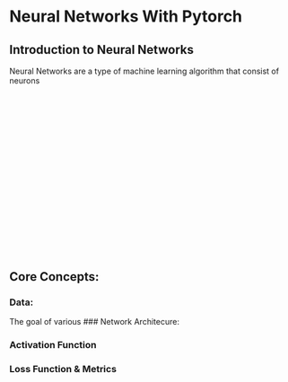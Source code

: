 # Neural Networks With Pytorch


## Introduction to Neural Networks

Neural Networks are a type of machine learning algorithm that consist of neurons
```{=html}
<svg xmlns="http://www.w3.org/2000/svg" style="cursor: move;" width="2048" height="1161"><g transform="translate(25.754707058175086,-26.98576202584661) scale(1.0102763637641576)"><path class="link" style="stroke-width: 0.53px; stroke-opacity: 0.87; stroke: rgb(80, 80, 80); fill: none; opacity: 1;" marker-end="url(#arrow)" d="M810.6666666666666,270.5, 990.6666666666666,350.5"></path><path class="link" style="stroke-width: 0.53px; stroke-opacity: 0.87; stroke: rgb(80, 80, 80); fill: none; opacity: 1;" marker-end="url(#arrow)" d="M810.6666666666666,270.5, 990.6666666666666,390.5"></path><path class="link" style="stroke-width: 0.53px; stroke-opacity: 0.87; stroke: rgb(80, 80, 80); fill: none; opacity: 1;" marker-end="url(#arrow)" d="M810.6666666666666,270.5, 990.6666666666666,430.5"></path><path class="link" style="stroke-width: 0.53px; stroke-opacity: 0.87; stroke: rgb(80, 80, 80); fill: none; opacity: 1;" marker-end="url(#arrow)" d="M810.6666666666666,270.5, 990.6666666666666,470.5"></path><path class="link" style="stroke-width: 0.53px; stroke-opacity: 0.87; stroke: rgb(80, 80, 80); fill: none; opacity: 1;" marker-end="url(#arrow)" d="M810.6666666666666,270.5, 990.6666666666666,510.5"></path><path class="link" style="stroke-width: 0.53px; stroke-opacity: 0.87; stroke: rgb(80, 80, 80); fill: none; opacity: 1;" marker-end="url(#arrow)" d="M810.6666666666666,270.5, 990.6666666666666,550.5"></path><path class="link" style="stroke-width: 0.53px; stroke-opacity: 0.87; stroke: rgb(80, 80, 80); fill: none; opacity: 1;" marker-end="url(#arrow)" d="M810.6666666666666,270.5, 990.6666666666666,590.5"></path><path class="link" style="stroke-width: 0.53px; stroke-opacity: 0.87; stroke: rgb(80, 80, 80); fill: none; opacity: 1;" marker-end="url(#arrow)" d="M810.6666666666666,270.5, 990.6666666666666,630.5"></path><path class="link" style="stroke-width: 0.53px; stroke-opacity: 0.87; stroke: rgb(80, 80, 80); fill: none; opacity: 1;" marker-end="url(#arrow)" d="M810.6666666666666,270.5, 990.6666666666666,670.5"></path><path class="link" style="stroke-width: 0.53px; stroke-opacity: 0.87; stroke: rgb(80, 80, 80); fill: none; opacity: 1;" marker-end="url(#arrow)" d="M810.6666666666666,270.5, 990.6666666666666,710.5"></path><path class="link" style="stroke-width: 0.53px; stroke-opacity: 0.87; stroke: rgb(80, 80, 80); fill: none; opacity: 1;" marker-end="url(#arrow)" d="M810.6666666666666,270.5, 990.6666666666666,750.5"></path><path class="link" style="stroke-width: 0.53px; stroke-opacity: 0.87; stroke: rgb(80, 80, 80); fill: none; opacity: 1;" marker-end="url(#arrow)" d="M810.6666666666666,270.5, 990.6666666666666,790.5"></path><path class="link" style="stroke-width: 0.53px; stroke-opacity: 0.87; stroke: rgb(80, 80, 80); fill: none; opacity: 1;" marker-end="url(#arrow)" d="M810.6666666666666,310.5, 990.6666666666666,350.5"></path><path class="link" style="stroke-width: 0.53px; stroke-opacity: 0.87; stroke: rgb(80, 80, 80); fill: none; opacity: 1;" marker-end="url(#arrow)" d="M810.6666666666666,310.5, 990.6666666666666,390.5"></path><path class="link" style="stroke-width: 0.53px; stroke-opacity: 0.87; stroke: rgb(80, 80, 80); fill: none; opacity: 1;" marker-end="url(#arrow)" d="M810.6666666666666,310.5, 990.6666666666666,430.5"></path><path class="link" style="stroke-width: 0.53px; stroke-opacity: 0.87; stroke: rgb(80, 80, 80); fill: none; opacity: 1;" marker-end="url(#arrow)" d="M810.6666666666666,310.5, 990.6666666666666,470.5"></path><path class="link" style="stroke-width: 0.53px; stroke-opacity: 0.87; stroke: rgb(80, 80, 80); fill: none; opacity: 1;" marker-end="url(#arrow)" d="M810.6666666666666,310.5, 990.6666666666666,510.5"></path><path class="link" style="stroke-width: 0.53px; stroke-opacity: 0.87; stroke: rgb(80, 80, 80); fill: none; opacity: 1;" marker-end="url(#arrow)" d="M810.6666666666666,310.5, 990.6666666666666,550.5"></path><path class="link" style="stroke-width: 0.53px; stroke-opacity: 0.87; stroke: rgb(80, 80, 80); fill: none; opacity: 1;" marker-end="url(#arrow)" d="M810.6666666666666,310.5, 990.6666666666666,590.5"></path><path class="link" style="stroke-width: 0.53px; stroke-opacity: 0.87; stroke: rgb(80, 80, 80); fill: none; opacity: 1;" marker-end="url(#arrow)" d="M810.6666666666666,310.5, 990.6666666666666,630.5"></path><path class="link" style="stroke-width: 0.53px; stroke-opacity: 0.87; stroke: rgb(80, 80, 80); fill: none; opacity: 1;" marker-end="url(#arrow)" d="M810.6666666666666,310.5, 990.6666666666666,670.5"></path><path class="link" style="stroke-width: 0.53px; stroke-opacity: 0.87; stroke: rgb(80, 80, 80); fill: none; opacity: 1;" marker-end="url(#arrow)" d="M810.6666666666666,310.5, 990.6666666666666,710.5"></path><path class="link" style="stroke-width: 0.53px; stroke-opacity: 0.87; stroke: rgb(80, 80, 80); fill: none; opacity: 1;" marker-end="url(#arrow)" d="M810.6666666666666,310.5, 990.6666666666666,750.5"></path><path class="link" style="stroke-width: 0.53px; stroke-opacity: 0.87; stroke: rgb(80, 80, 80); fill: none; opacity: 1;" marker-end="url(#arrow)" d="M810.6666666666666,310.5, 990.6666666666666,790.5"></path><path class="link" style="stroke-width: 0.53px; stroke-opacity: 0.87; stroke: rgb(80, 80, 80); fill: none; opacity: 1;" marker-end="url(#arrow)" d="M810.6666666666666,350.5, 990.6666666666666,350.5"></path><path class="link" style="stroke-width: 0.53px; stroke-opacity: 0.87; stroke: rgb(80, 80, 80); fill: none; opacity: 1;" marker-end="url(#arrow)" d="M810.6666666666666,350.5, 990.6666666666666,390.5"></path><path class="link" style="stroke-width: 0.53px; stroke-opacity: 0.87; stroke: rgb(80, 80, 80); fill: none; opacity: 1;" marker-end="url(#arrow)" d="M810.6666666666666,350.5, 990.6666666666666,430.5"></path><path class="link" style="stroke-width: 0.53px; stroke-opacity: 0.87; stroke: rgb(80, 80, 80); fill: none; opacity: 1;" marker-end="url(#arrow)" d="M810.6666666666666,350.5, 990.6666666666666,470.5"></path><path class="link" style="stroke-width: 0.53px; stroke-opacity: 0.87; stroke: rgb(80, 80, 80); fill: none; opacity: 1;" marker-end="url(#arrow)" d="M810.6666666666666,350.5, 990.6666666666666,510.5"></path><path class="link" style="stroke-width: 0.53px; stroke-opacity: 0.87; stroke: rgb(80, 80, 80); fill: none; opacity: 1;" marker-end="url(#arrow)" d="M810.6666666666666,350.5, 990.6666666666666,550.5"></path><path class="link" style="stroke-width: 0.53px; stroke-opacity: 0.87; stroke: rgb(80, 80, 80); fill: none; opacity: 1;" marker-end="url(#arrow)" d="M810.6666666666666,350.5, 990.6666666666666,590.5"></path><path class="link" style="stroke-width: 0.53px; stroke-opacity: 0.87; stroke: rgb(80, 80, 80); fill: none; opacity: 1;" marker-end="url(#arrow)" d="M810.6666666666666,350.5, 990.6666666666666,630.5"></path><path class="link" style="stroke-width: 0.53px; stroke-opacity: 0.87; stroke: rgb(80, 80, 80); fill: none; opacity: 1;" marker-end="url(#arrow)" d="M810.6666666666666,350.5, 990.6666666666666,670.5"></path><path class="link" style="stroke-width: 0.53px; stroke-opacity: 0.87; stroke: rgb(80, 80, 80); fill: none; opacity: 1;" marker-end="url(#arrow)" d="M810.6666666666666,350.5, 990.6666666666666,710.5"></path><path class="link" style="stroke-width: 0.53px; stroke-opacity: 0.87; stroke: rgb(80, 80, 80); fill: none; opacity: 1;" marker-end="url(#arrow)" d="M810.6666666666666,350.5, 990.6666666666666,750.5"></path><path class="link" style="stroke-width: 0.53px; stroke-opacity: 0.87; stroke: rgb(80, 80, 80); fill: none; opacity: 1;" marker-end="url(#arrow)" d="M810.6666666666666,350.5, 990.6666666666666,790.5"></path><path class="link" style="stroke-width: 0.53px; stroke-opacity: 0.87; stroke: rgb(80, 80, 80); fill: none; opacity: 1;" marker-end="url(#arrow)" d="M810.6666666666666,390.5, 990.6666666666666,350.5"></path><path class="link" style="stroke-width: 0.53px; stroke-opacity: 0.87; stroke: rgb(80, 80, 80); fill: none; opacity: 1;" marker-end="url(#arrow)" d="M810.6666666666666,390.5, 990.6666666666666,390.5"></path><path class="link" style="stroke-width: 0.53px; stroke-opacity: 0.87; stroke: rgb(80, 80, 80); fill: none; opacity: 1;" marker-end="url(#arrow)" d="M810.6666666666666,390.5, 990.6666666666666,430.5"></path><path class="link" style="stroke-width: 0.53px; stroke-opacity: 0.87; stroke: rgb(80, 80, 80); fill: none; opacity: 1;" marker-end="url(#arrow)" d="M810.6666666666666,390.5, 990.6666666666666,470.5"></path><path class="link" style="stroke-width: 0.53px; stroke-opacity: 0.87; stroke: rgb(80, 80, 80); fill: none; opacity: 1;" marker-end="url(#arrow)" d="M810.6666666666666,390.5, 990.6666666666666,510.5"></path><path class="link" style="stroke-width: 0.53px; stroke-opacity: 0.87; stroke: rgb(80, 80, 80); fill: none; opacity: 1;" marker-end="url(#arrow)" d="M810.6666666666666,390.5, 990.6666666666666,550.5"></path><path class="link" style="stroke-width: 0.53px; stroke-opacity: 0.87; stroke: rgb(80, 80, 80); fill: none; opacity: 1;" marker-end="url(#arrow)" d="M810.6666666666666,390.5, 990.6666666666666,590.5"></path><path class="link" style="stroke-width: 0.53px; stroke-opacity: 0.87; stroke: rgb(80, 80, 80); fill: none; opacity: 1;" marker-end="url(#arrow)" d="M810.6666666666666,390.5, 990.6666666666666,630.5"></path><path class="link" style="stroke-width: 0.53px; stroke-opacity: 0.87; stroke: rgb(80, 80, 80); fill: none; opacity: 1;" marker-end="url(#arrow)" d="M810.6666666666666,390.5, 990.6666666666666,670.5"></path><path class="link" style="stroke-width: 0.53px; stroke-opacity: 0.87; stroke: rgb(80, 80, 80); fill: none; opacity: 1;" marker-end="url(#arrow)" d="M810.6666666666666,390.5, 990.6666666666666,710.5"></path><path class="link" style="stroke-width: 0.53px; stroke-opacity: 0.87; stroke: rgb(80, 80, 80); fill: none; opacity: 1;" marker-end="url(#arrow)" d="M810.6666666666666,390.5, 990.6666666666666,750.5"></path><path class="link" style="stroke-width: 0.53px; stroke-opacity: 0.87; stroke: rgb(80, 80, 80); fill: none; opacity: 1;" marker-end="url(#arrow)" d="M810.6666666666666,390.5, 990.6666666666666,790.5"></path><path class="link" style="stroke-width: 0.53px; stroke-opacity: 0.87; stroke: rgb(80, 80, 80); fill: none; opacity: 1;" marker-end="url(#arrow)" d="M810.6666666666666,430.5, 990.6666666666666,350.5"></path><path class="link" style="stroke-width: 0.53px; stroke-opacity: 0.87; stroke: rgb(80, 80, 80); fill: none; opacity: 1;" marker-end="url(#arrow)" d="M810.6666666666666,430.5, 990.6666666666666,390.5"></path><path class="link" style="stroke-width: 0.53px; stroke-opacity: 0.87; stroke: rgb(80, 80, 80); fill: none; opacity: 1;" marker-end="url(#arrow)" d="M810.6666666666666,430.5, 990.6666666666666,430.5"></path><path class="link" style="stroke-width: 0.53px; stroke-opacity: 0.87; stroke: rgb(80, 80, 80); fill: none; opacity: 1;" marker-end="url(#arrow)" d="M810.6666666666666,430.5, 990.6666666666666,470.5"></path><path class="link" style="stroke-width: 0.53px; stroke-opacity: 0.87; stroke: rgb(80, 80, 80); fill: none; opacity: 1;" marker-end="url(#arrow)" d="M810.6666666666666,430.5, 990.6666666666666,510.5"></path><path class="link" style="stroke-width: 0.53px; stroke-opacity: 0.87; stroke: rgb(80, 80, 80); fill: none; opacity: 1;" marker-end="url(#arrow)" d="M810.6666666666666,430.5, 990.6666666666666,550.5"></path><path class="link" style="stroke-width: 0.53px; stroke-opacity: 0.87; stroke: rgb(80, 80, 80); fill: none; opacity: 1;" marker-end="url(#arrow)" d="M810.6666666666666,430.5, 990.6666666666666,590.5"></path><path class="link" style="stroke-width: 0.53px; stroke-opacity: 0.87; stroke: rgb(80, 80, 80); fill: none; opacity: 1;" marker-end="url(#arrow)" d="M810.6666666666666,430.5, 990.6666666666666,630.5"></path><path class="link" style="stroke-width: 0.53px; stroke-opacity: 0.87; stroke: rgb(80, 80, 80); fill: none; opacity: 1;" marker-end="url(#arrow)" d="M810.6666666666666,430.5, 990.6666666666666,670.5"></path><path class="link" style="stroke-width: 0.53px; stroke-opacity: 0.87; stroke: rgb(80, 80, 80); fill: none; opacity: 1;" marker-end="url(#arrow)" d="M810.6666666666666,430.5, 990.6666666666666,710.5"></path><path class="link" style="stroke-width: 0.53px; stroke-opacity: 0.87; stroke: rgb(80, 80, 80); fill: none; opacity: 1;" marker-end="url(#arrow)" d="M810.6666666666666,430.5, 990.6666666666666,750.5"></path><path class="link" style="stroke-width: 0.53px; stroke-opacity: 0.87; stroke: rgb(80, 80, 80); fill: none; opacity: 1;" marker-end="url(#arrow)" d="M810.6666666666666,430.5, 990.6666666666666,790.5"></path><path class="link" style="stroke-width: 0.53px; stroke-opacity: 0.87; stroke: rgb(80, 80, 80); fill: none; opacity: 1;" marker-end="url(#arrow)" d="M810.6666666666666,470.5, 990.6666666666666,350.5"></path><path class="link" style="stroke-width: 0.53px; stroke-opacity: 0.87; stroke: rgb(80, 80, 80); fill: none; opacity: 1;" marker-end="url(#arrow)" d="M810.6666666666666,470.5, 990.6666666666666,390.5"></path><path class="link" style="stroke-width: 0.53px; stroke-opacity: 0.87; stroke: rgb(80, 80, 80); fill: none; opacity: 1;" marker-end="url(#arrow)" d="M810.6666666666666,470.5, 990.6666666666666,430.5"></path><path class="link" style="stroke-width: 0.53px; stroke-opacity: 0.87; stroke: rgb(80, 80, 80); fill: none; opacity: 1;" marker-end="url(#arrow)" d="M810.6666666666666,470.5, 990.6666666666666,470.5"></path><path class="link" style="stroke-width: 0.53px; stroke-opacity: 0.87; stroke: rgb(80, 80, 80); fill: none; opacity: 1;" marker-end="url(#arrow)" d="M810.6666666666666,470.5, 990.6666666666666,510.5"></path><path class="link" style="stroke-width: 0.53px; stroke-opacity: 0.87; stroke: rgb(80, 80, 80); fill: none; opacity: 1;" marker-end="url(#arrow)" d="M810.6666666666666,470.5, 990.6666666666666,550.5"></path><path class="link" style="stroke-width: 0.53px; stroke-opacity: 0.87; stroke: rgb(80, 80, 80); fill: none; opacity: 1;" marker-end="url(#arrow)" d="M810.6666666666666,470.5, 990.6666666666666,590.5"></path><path class="link" style="stroke-width: 0.53px; stroke-opacity: 0.87; stroke: rgb(80, 80, 80); fill: none; opacity: 1;" marker-end="url(#arrow)" d="M810.6666666666666,470.5, 990.6666666666666,630.5"></path><path class="link" style="stroke-width: 0.53px; stroke-opacity: 0.87; stroke: rgb(80, 80, 80); fill: none; opacity: 1;" marker-end="url(#arrow)" d="M810.6666666666666,470.5, 990.6666666666666,670.5"></path><path class="link" style="stroke-width: 0.53px; stroke-opacity: 0.87; stroke: rgb(80, 80, 80); fill: none; opacity: 1;" marker-end="url(#arrow)" d="M810.6666666666666,470.5, 990.6666666666666,710.5"></path><path class="link" style="stroke-width: 0.53px; stroke-opacity: 0.87; stroke: rgb(80, 80, 80); fill: none; opacity: 1;" marker-end="url(#arrow)" d="M810.6666666666666,470.5, 990.6666666666666,750.5"></path><path class="link" style="stroke-width: 0.53px; stroke-opacity: 0.87; stroke: rgb(80, 80, 80); fill: none; opacity: 1;" marker-end="url(#arrow)" d="M810.6666666666666,470.5, 990.6666666666666,790.5"></path><path class="link" style="stroke-width: 0.53px; stroke-opacity: 0.87; stroke: rgb(80, 80, 80); fill: none; opacity: 1;" marker-end="url(#arrow)" d="M810.6666666666666,510.5, 990.6666666666666,350.5"></path><path class="link" style="stroke-width: 0.53px; stroke-opacity: 0.87; stroke: rgb(80, 80, 80); fill: none; opacity: 1;" marker-end="url(#arrow)" d="M810.6666666666666,510.5, 990.6666666666666,390.5"></path><path class="link" style="stroke-width: 0.53px; stroke-opacity: 0.87; stroke: rgb(80, 80, 80); fill: none; opacity: 1;" marker-end="url(#arrow)" d="M810.6666666666666,510.5, 990.6666666666666,430.5"></path><path class="link" style="stroke-width: 0.53px; stroke-opacity: 0.87; stroke: rgb(80, 80, 80); fill: none; opacity: 1;" marker-end="url(#arrow)" d="M810.6666666666666,510.5, 990.6666666666666,470.5"></path><path class="link" style="stroke-width: 0.53px; stroke-opacity: 0.87; stroke: rgb(80, 80, 80); fill: none; opacity: 1;" marker-end="url(#arrow)" d="M810.6666666666666,510.5, 990.6666666666666,510.5"></path><path class="link" style="stroke-width: 0.53px; stroke-opacity: 0.87; stroke: rgb(80, 80, 80); fill: none; opacity: 1;" marker-end="url(#arrow)" d="M810.6666666666666,510.5, 990.6666666666666,550.5"></path><path class="link" style="stroke-width: 0.53px; stroke-opacity: 0.87; stroke: rgb(80, 80, 80); fill: none; opacity: 1;" marker-end="url(#arrow)" d="M810.6666666666666,510.5, 990.6666666666666,590.5"></path><path class="link" style="stroke-width: 0.53px; stroke-opacity: 0.87; stroke: rgb(80, 80, 80); fill: none; opacity: 1;" marker-end="url(#arrow)" d="M810.6666666666666,510.5, 990.6666666666666,630.5"></path><path class="link" style="stroke-width: 0.53px; stroke-opacity: 0.87; stroke: rgb(80, 80, 80); fill: none; opacity: 1;" marker-end="url(#arrow)" d="M810.6666666666666,510.5, 990.6666666666666,670.5"></path><path class="link" style="stroke-width: 0.53px; stroke-opacity: 0.87; stroke: rgb(80, 80, 80); fill: none; opacity: 1;" marker-end="url(#arrow)" d="M810.6666666666666,510.5, 990.6666666666666,710.5"></path><path class="link" style="stroke-width: 0.53px; stroke-opacity: 0.87; stroke: rgb(80, 80, 80); fill: none; opacity: 1;" marker-end="url(#arrow)" d="M810.6666666666666,510.5, 990.6666666666666,750.5"></path><path class="link" style="stroke-width: 0.53px; stroke-opacity: 0.87; stroke: rgb(80, 80, 80); fill: none; opacity: 1;" marker-end="url(#arrow)" d="M810.6666666666666,510.5, 990.6666666666666,790.5"></path><path class="link" style="stroke-width: 0.53px; stroke-opacity: 0.87; stroke: rgb(80, 80, 80); fill: none; opacity: 1;" marker-end="url(#arrow)" d="M810.6666666666666,550.5, 990.6666666666666,350.5"></path><path class="link" style="stroke-width: 0.53px; stroke-opacity: 0.87; stroke: rgb(80, 80, 80); fill: none; opacity: 1;" marker-end="url(#arrow)" d="M810.6666666666666,550.5, 990.6666666666666,390.5"></path><path class="link" style="stroke-width: 0.53px; stroke-opacity: 0.87; stroke: rgb(80, 80, 80); fill: none; opacity: 1;" marker-end="url(#arrow)" d="M810.6666666666666,550.5, 990.6666666666666,430.5"></path><path class="link" style="stroke-width: 0.53px; stroke-opacity: 0.87; stroke: rgb(80, 80, 80); fill: none; opacity: 1;" marker-end="url(#arrow)" d="M810.6666666666666,550.5, 990.6666666666666,470.5"></path><path class="link" style="stroke-width: 0.53px; stroke-opacity: 0.87; stroke: rgb(80, 80, 80); fill: none; opacity: 1;" marker-end="url(#arrow)" d="M810.6666666666666,550.5, 990.6666666666666,510.5"></path><path class="link" style="stroke-width: 0.53px; stroke-opacity: 0.87; stroke: rgb(80, 80, 80); fill: none; opacity: 1;" marker-end="url(#arrow)" d="M810.6666666666666,550.5, 990.6666666666666,550.5"></path><path class="link" style="stroke-width: 0.53px; stroke-opacity: 0.87; stroke: rgb(80, 80, 80); fill: none; opacity: 1;" marker-end="url(#arrow)" d="M810.6666666666666,550.5, 990.6666666666666,590.5"></path><path class="link" style="stroke-width: 0.53px; stroke-opacity: 0.87; stroke: rgb(80, 80, 80); fill: none; opacity: 1;" marker-end="url(#arrow)" d="M810.6666666666666,550.5, 990.6666666666666,630.5"></path><path class="link" style="stroke-width: 0.53px; stroke-opacity: 0.87; stroke: rgb(80, 80, 80); fill: none; opacity: 1;" marker-end="url(#arrow)" d="M810.6666666666666,550.5, 990.6666666666666,670.5"></path><path class="link" style="stroke-width: 0.53px; stroke-opacity: 0.87; stroke: rgb(80, 80, 80); fill: none; opacity: 1;" marker-end="url(#arrow)" d="M810.6666666666666,550.5, 990.6666666666666,710.5"></path><path class="link" style="stroke-width: 0.53px; stroke-opacity: 0.87; stroke: rgb(80, 80, 80); fill: none; opacity: 1;" marker-end="url(#arrow)" d="M810.6666666666666,550.5, 990.6666666666666,750.5"></path><path class="link" style="stroke-width: 0.53px; stroke-opacity: 0.87; stroke: rgb(80, 80, 80); fill: none; opacity: 1;" marker-end="url(#arrow)" d="M810.6666666666666,550.5, 990.6666666666666,790.5"></path><path class="link" style="stroke-width: 0.53px; stroke-opacity: 0.87; stroke: rgb(80, 80, 80); fill: none; opacity: 1;" marker-end="url(#arrow)" d="M810.6666666666666,590.5, 990.6666666666666,350.5"></path><path class="link" style="stroke-width: 0.53px; stroke-opacity: 0.87; stroke: rgb(80, 80, 80); fill: none; opacity: 1;" marker-end="url(#arrow)" d="M810.6666666666666,590.5, 990.6666666666666,390.5"></path><path class="link" style="stroke-width: 0.53px; stroke-opacity: 0.87; stroke: rgb(80, 80, 80); fill: none; opacity: 1;" marker-end="url(#arrow)" d="M810.6666666666666,590.5, 990.6666666666666,430.5"></path><path class="link" style="stroke-width: 0.53px; stroke-opacity: 0.87; stroke: rgb(80, 80, 80); fill: none; opacity: 1;" marker-end="url(#arrow)" d="M810.6666666666666,590.5, 990.6666666666666,470.5"></path><path class="link" style="stroke-width: 0.53px; stroke-opacity: 0.87; stroke: rgb(80, 80, 80); fill: none; opacity: 1;" marker-end="url(#arrow)" d="M810.6666666666666,590.5, 990.6666666666666,510.5"></path><path class="link" style="stroke-width: 0.53px; stroke-opacity: 0.87; stroke: rgb(80, 80, 80); fill: none; opacity: 1;" marker-end="url(#arrow)" d="M810.6666666666666,590.5, 990.6666666666666,550.5"></path><path class="link" style="stroke-width: 0.53px; stroke-opacity: 0.87; stroke: rgb(80, 80, 80); fill: none; opacity: 1;" marker-end="url(#arrow)" d="M810.6666666666666,590.5, 990.6666666666666,590.5"></path><path class="link" style="stroke-width: 0.53px; stroke-opacity: 0.87; stroke: rgb(80, 80, 80); fill: none; opacity: 1;" marker-end="url(#arrow)" d="M810.6666666666666,590.5, 990.6666666666666,630.5"></path><path class="link" style="stroke-width: 0.53px; stroke-opacity: 0.87; stroke: rgb(80, 80, 80); fill: none; opacity: 1;" marker-end="url(#arrow)" d="M810.6666666666666,590.5, 990.6666666666666,670.5"></path><path class="link" style="stroke-width: 0.53px; stroke-opacity: 0.87; stroke: rgb(80, 80, 80); fill: none; opacity: 1;" marker-end="url(#arrow)" d="M810.6666666666666,590.5, 990.6666666666666,710.5"></path><path class="link" style="stroke-width: 0.53px; stroke-opacity: 0.87; stroke: rgb(80, 80, 80); fill: none; opacity: 1;" marker-end="url(#arrow)" d="M810.6666666666666,590.5, 990.6666666666666,750.5"></path><path class="link" style="stroke-width: 0.53px; stroke-opacity: 0.87; stroke: rgb(80, 80, 80); fill: none; opacity: 1;" marker-end="url(#arrow)" d="M810.6666666666666,590.5, 990.6666666666666,790.5"></path><path class="link" style="stroke-width: 0.53px; stroke-opacity: 0.87; stroke: rgb(80, 80, 80); fill: none; opacity: 1;" marker-end="url(#arrow)" d="M810.6666666666666,630.5, 990.6666666666666,350.5"></path><path class="link" style="stroke-width: 0.53px; stroke-opacity: 0.87; stroke: rgb(80, 80, 80); fill: none; opacity: 1;" marker-end="url(#arrow)" d="M810.6666666666666,630.5, 990.6666666666666,390.5"></path><path class="link" style="stroke-width: 0.53px; stroke-opacity: 0.87; stroke: rgb(80, 80, 80); fill: none; opacity: 1;" marker-end="url(#arrow)" d="M810.6666666666666,630.5, 990.6666666666666,430.5"></path><path class="link" style="stroke-width: 0.53px; stroke-opacity: 0.87; stroke: rgb(80, 80, 80); fill: none; opacity: 1;" marker-end="url(#arrow)" d="M810.6666666666666,630.5, 990.6666666666666,470.5"></path><path class="link" style="stroke-width: 0.53px; stroke-opacity: 0.87; stroke: rgb(80, 80, 80); fill: none; opacity: 1;" marker-end="url(#arrow)" d="M810.6666666666666,630.5, 990.6666666666666,510.5"></path><path class="link" style="stroke-width: 0.53px; stroke-opacity: 0.87; stroke: rgb(80, 80, 80); fill: none; opacity: 1;" marker-end="url(#arrow)" d="M810.6666666666666,630.5, 990.6666666666666,550.5"></path><path class="link" style="stroke-width: 0.53px; stroke-opacity: 0.87; stroke: rgb(80, 80, 80); fill: none; opacity: 1;" marker-end="url(#arrow)" d="M810.6666666666666,630.5, 990.6666666666666,590.5"></path><path class="link" style="stroke-width: 0.53px; stroke-opacity: 0.87; stroke: rgb(80, 80, 80); fill: none; opacity: 1;" marker-end="url(#arrow)" d="M810.6666666666666,630.5, 990.6666666666666,630.5"></path><path class="link" style="stroke-width: 0.53px; stroke-opacity: 0.87; stroke: rgb(80, 80, 80); fill: none; opacity: 1;" marker-end="url(#arrow)" d="M810.6666666666666,630.5, 990.6666666666666,670.5"></path><path class="link" style="stroke-width: 0.53px; stroke-opacity: 0.87; stroke: rgb(80, 80, 80); fill: none; opacity: 1;" marker-end="url(#arrow)" d="M810.6666666666666,630.5, 990.6666666666666,710.5"></path><path class="link" style="stroke-width: 0.53px; stroke-opacity: 0.87; stroke: rgb(80, 80, 80); fill: none; opacity: 1;" marker-end="url(#arrow)" d="M810.6666666666666,630.5, 990.6666666666666,750.5"></path><path class="link" style="stroke-width: 0.53px; stroke-opacity: 0.87; stroke: rgb(80, 80, 80); fill: none; opacity: 1;" marker-end="url(#arrow)" d="M810.6666666666666,630.5, 990.6666666666666,790.5"></path><path class="link" style="stroke-width: 0.53px; stroke-opacity: 0.87; stroke: rgb(80, 80, 80); fill: none; opacity: 1;" marker-end="url(#arrow)" d="M810.6666666666666,670.5, 990.6666666666666,350.5"></path><path class="link" style="stroke-width: 0.53px; stroke-opacity: 0.87; stroke: rgb(80, 80, 80); fill: none; opacity: 1;" marker-end="url(#arrow)" d="M810.6666666666666,670.5, 990.6666666666666,390.5"></path><path class="link" style="stroke-width: 0.53px; stroke-opacity: 0.87; stroke: rgb(80, 80, 80); fill: none; opacity: 1;" marker-end="url(#arrow)" d="M810.6666666666666,670.5, 990.6666666666666,430.5"></path><path class="link" style="stroke-width: 0.53px; stroke-opacity: 0.87; stroke: rgb(80, 80, 80); fill: none; opacity: 1;" marker-end="url(#arrow)" d="M810.6666666666666,670.5, 990.6666666666666,470.5"></path><path class="link" style="stroke-width: 0.53px; stroke-opacity: 0.87; stroke: rgb(80, 80, 80); fill: none; opacity: 1;" marker-end="url(#arrow)" d="M810.6666666666666,670.5, 990.6666666666666,510.5"></path><path class="link" style="stroke-width: 0.53px; stroke-opacity: 0.87; stroke: rgb(80, 80, 80); fill: none; opacity: 1;" marker-end="url(#arrow)" d="M810.6666666666666,670.5, 990.6666666666666,550.5"></path><path class="link" style="stroke-width: 0.53px; stroke-opacity: 0.87; stroke: rgb(80, 80, 80); fill: none; opacity: 1;" marker-end="url(#arrow)" d="M810.6666666666666,670.5, 990.6666666666666,590.5"></path><path class="link" style="stroke-width: 0.53px; stroke-opacity: 0.87; stroke: rgb(80, 80, 80); fill: none; opacity: 1;" marker-end="url(#arrow)" d="M810.6666666666666,670.5, 990.6666666666666,630.5"></path><path class="link" style="stroke-width: 0.53px; stroke-opacity: 0.87; stroke: rgb(80, 80, 80); fill: none; opacity: 1;" marker-end="url(#arrow)" d="M810.6666666666666,670.5, 990.6666666666666,670.5"></path><path class="link" style="stroke-width: 0.53px; stroke-opacity: 0.87; stroke: rgb(80, 80, 80); fill: none; opacity: 1;" marker-end="url(#arrow)" d="M810.6666666666666,670.5, 990.6666666666666,710.5"></path><path class="link" style="stroke-width: 0.53px; stroke-opacity: 0.87; stroke: rgb(80, 80, 80); fill: none; opacity: 1;" marker-end="url(#arrow)" d="M810.6666666666666,670.5, 990.6666666666666,750.5"></path><path class="link" style="stroke-width: 0.53px; stroke-opacity: 0.87; stroke: rgb(80, 80, 80); fill: none; opacity: 1;" marker-end="url(#arrow)" d="M810.6666666666666,670.5, 990.6666666666666,790.5"></path><path class="link" style="stroke-width: 0.53px; stroke-opacity: 0.87; stroke: rgb(80, 80, 80); fill: none; opacity: 1;" marker-end="url(#arrow)" d="M810.6666666666666,710.5, 990.6666666666666,350.5"></path><path class="link" style="stroke-width: 0.53px; stroke-opacity: 0.87; stroke: rgb(80, 80, 80); fill: none; opacity: 1;" marker-end="url(#arrow)" d="M810.6666666666666,710.5, 990.6666666666666,390.5"></path><path class="link" style="stroke-width: 0.53px; stroke-opacity: 0.87; stroke: rgb(80, 80, 80); fill: none; opacity: 1;" marker-end="url(#arrow)" d="M810.6666666666666,710.5, 990.6666666666666,430.5"></path><path class="link" style="stroke-width: 0.53px; stroke-opacity: 0.87; stroke: rgb(80, 80, 80); fill: none; opacity: 1;" marker-end="url(#arrow)" d="M810.6666666666666,710.5, 990.6666666666666,470.5"></path><path class="link" style="stroke-width: 0.53px; stroke-opacity: 0.87; stroke: rgb(80, 80, 80); fill: none; opacity: 1;" marker-end="url(#arrow)" d="M810.6666666666666,710.5, 990.6666666666666,510.5"></path><path class="link" style="stroke-width: 0.53px; stroke-opacity: 0.87; stroke: rgb(80, 80, 80); fill: none; opacity: 1;" marker-end="url(#arrow)" d="M810.6666666666666,710.5, 990.6666666666666,550.5"></path><path class="link" style="stroke-width: 0.53px; stroke-opacity: 0.87; stroke: rgb(80, 80, 80); fill: none; opacity: 1;" marker-end="url(#arrow)" d="M810.6666666666666,710.5, 990.6666666666666,590.5"></path><path class="link" style="stroke-width: 0.53px; stroke-opacity: 0.87; stroke: rgb(80, 80, 80); fill: none; opacity: 1;" marker-end="url(#arrow)" d="M810.6666666666666,710.5, 990.6666666666666,630.5"></path><path class="link" style="stroke-width: 0.53px; stroke-opacity: 0.87; stroke: rgb(80, 80, 80); fill: none; opacity: 1;" marker-end="url(#arrow)" d="M810.6666666666666,710.5, 990.6666666666666,670.5"></path><path class="link" style="stroke-width: 0.53px; stroke-opacity: 0.87; stroke: rgb(80, 80, 80); fill: none; opacity: 1;" marker-end="url(#arrow)" d="M810.6666666666666,710.5, 990.6666666666666,710.5"></path><path class="link" style="stroke-width: 0.53px; stroke-opacity: 0.87; stroke: rgb(80, 80, 80); fill: none; opacity: 1;" marker-end="url(#arrow)" d="M810.6666666666666,710.5, 990.6666666666666,750.5"></path><path class="link" style="stroke-width: 0.53px; stroke-opacity: 0.87; stroke: rgb(80, 80, 80); fill: none; opacity: 1;" marker-end="url(#arrow)" d="M810.6666666666666,710.5, 990.6666666666666,790.5"></path><path class="link" style="stroke-width: 0.53px; stroke-opacity: 0.87; stroke: rgb(80, 80, 80); fill: none; opacity: 1;" marker-end="url(#arrow)" d="M810.6666666666666,750.5, 990.6666666666666,350.5"></path><path class="link" style="stroke-width: 0.53px; stroke-opacity: 0.87; stroke: rgb(80, 80, 80); fill: none; opacity: 1;" marker-end="url(#arrow)" d="M810.6666666666666,750.5, 990.6666666666666,390.5"></path><path class="link" style="stroke-width: 0.53px; stroke-opacity: 0.87; stroke: rgb(80, 80, 80); fill: none; opacity: 1;" marker-end="url(#arrow)" d="M810.6666666666666,750.5, 990.6666666666666,430.5"></path><path class="link" style="stroke-width: 0.53px; stroke-opacity: 0.87; stroke: rgb(80, 80, 80); fill: none; opacity: 1;" marker-end="url(#arrow)" d="M810.6666666666666,750.5, 990.6666666666666,470.5"></path><path class="link" style="stroke-width: 0.53px; stroke-opacity: 0.87; stroke: rgb(80, 80, 80); fill: none; opacity: 1;" marker-end="url(#arrow)" d="M810.6666666666666,750.5, 990.6666666666666,510.5"></path><path class="link" style="stroke-width: 0.53px; stroke-opacity: 0.87; stroke: rgb(80, 80, 80); fill: none; opacity: 1;" marker-end="url(#arrow)" d="M810.6666666666666,750.5, 990.6666666666666,550.5"></path><path class="link" style="stroke-width: 0.53px; stroke-opacity: 0.87; stroke: rgb(80, 80, 80); fill: none; opacity: 1;" marker-end="url(#arrow)" d="M810.6666666666666,750.5, 990.6666666666666,590.5"></path><path class="link" style="stroke-width: 0.53px; stroke-opacity: 0.87; stroke: rgb(80, 80, 80); fill: none; opacity: 1;" marker-end="url(#arrow)" d="M810.6666666666666,750.5, 990.6666666666666,630.5"></path><path class="link" style="stroke-width: 0.53px; stroke-opacity: 0.87; stroke: rgb(80, 80, 80); fill: none; opacity: 1;" marker-end="url(#arrow)" d="M810.6666666666666,750.5, 990.6666666666666,670.5"></path><path class="link" style="stroke-width: 0.53px; stroke-opacity: 0.87; stroke: rgb(80, 80, 80); fill: none; opacity: 1;" marker-end="url(#arrow)" d="M810.6666666666666,750.5, 990.6666666666666,710.5"></path><path class="link" style="stroke-width: 0.53px; stroke-opacity: 0.87; stroke: rgb(80, 80, 80); fill: none; opacity: 1;" marker-end="url(#arrow)" d="M810.6666666666666,750.5, 990.6666666666666,750.5"></path><path class="link" style="stroke-width: 0.53px; stroke-opacity: 0.87; stroke: rgb(80, 80, 80); fill: none; opacity: 1;" marker-end="url(#arrow)" d="M810.6666666666666,750.5, 990.6666666666666,790.5"></path><path class="link" style="stroke-width: 0.53px; stroke-opacity: 0.87; stroke: rgb(80, 80, 80); fill: none; opacity: 1;" marker-end="url(#arrow)" d="M810.6666666666666,790.5, 990.6666666666666,350.5"></path><path class="link" style="stroke-width: 0.53px; stroke-opacity: 0.87; stroke: rgb(80, 80, 80); fill: none; opacity: 1;" marker-end="url(#arrow)" d="M810.6666666666666,790.5, 990.6666666666666,390.5"></path><path class="link" style="stroke-width: 0.53px; stroke-opacity: 0.87; stroke: rgb(80, 80, 80); fill: none; opacity: 1;" marker-end="url(#arrow)" d="M810.6666666666666,790.5, 990.6666666666666,430.5"></path><path class="link" style="stroke-width: 0.53px; stroke-opacity: 0.87; stroke: rgb(80, 80, 80); fill: none; opacity: 1;" marker-end="url(#arrow)" d="M810.6666666666666,790.5, 990.6666666666666,470.5"></path><path class="link" style="stroke-width: 0.53px; stroke-opacity: 0.87; stroke: rgb(80, 80, 80); fill: none; opacity: 1;" marker-end="url(#arrow)" d="M810.6666666666666,790.5, 990.6666666666666,510.5"></path><path class="link" style="stroke-width: 0.53px; stroke-opacity: 0.87; stroke: rgb(80, 80, 80); fill: none; opacity: 1;" marker-end="url(#arrow)" d="M810.6666666666666,790.5, 990.6666666666666,550.5"></path><path class="link" style="stroke-width: 0.53px; stroke-opacity: 0.87; stroke: rgb(80, 80, 80); fill: none; opacity: 1;" marker-end="url(#arrow)" d="M810.6666666666666,790.5, 990.6666666666666,590.5"></path><path class="link" style="stroke-width: 0.53px; stroke-opacity: 0.87; stroke: rgb(80, 80, 80); fill: none; opacity: 1;" marker-end="url(#arrow)" d="M810.6666666666666,790.5, 990.6666666666666,630.5"></path><path class="link" style="stroke-width: 0.53px; stroke-opacity: 0.87; stroke: rgb(80, 80, 80); fill: none; opacity: 1;" marker-end="url(#arrow)" d="M810.6666666666666,790.5, 990.6666666666666,670.5"></path><path class="link" style="stroke-width: 0.53px; stroke-opacity: 0.87; stroke: rgb(80, 80, 80); fill: none; opacity: 1;" marker-end="url(#arrow)" d="M810.6666666666666,790.5, 990.6666666666666,710.5"></path><path class="link" style="stroke-width: 0.53px; stroke-opacity: 0.87; stroke: rgb(80, 80, 80); fill: none; opacity: 1;" marker-end="url(#arrow)" d="M810.6666666666666,790.5, 990.6666666666666,750.5"></path><path class="link" style="stroke-width: 0.53px; stroke-opacity: 0.87; stroke: rgb(80, 80, 80); fill: none; opacity: 1;" marker-end="url(#arrow)" d="M810.6666666666666,790.5, 990.6666666666666,790.5"></path><path class="link" style="stroke-width: 0.53px; stroke-opacity: 0.87; stroke: rgb(80, 80, 80); fill: none; opacity: 1;" marker-end="url(#arrow)" d="M810.6666666666666,830.5, 990.6666666666666,350.5"></path><path class="link" style="stroke-width: 0.53px; stroke-opacity: 0.87; stroke: rgb(80, 80, 80); fill: none; opacity: 1;" marker-end="url(#arrow)" d="M810.6666666666666,830.5, 990.6666666666666,390.5"></path><path class="link" style="stroke-width: 0.53px; stroke-opacity: 0.87; stroke: rgb(80, 80, 80); fill: none; opacity: 1;" marker-end="url(#arrow)" d="M810.6666666666666,830.5, 990.6666666666666,430.5"></path><path class="link" style="stroke-width: 0.53px; stroke-opacity: 0.87; stroke: rgb(80, 80, 80); fill: none; opacity: 1;" marker-end="url(#arrow)" d="M810.6666666666666,830.5, 990.6666666666666,470.5"></path><path class="link" style="stroke-width: 0.53px; stroke-opacity: 0.87; stroke: rgb(80, 80, 80); fill: none; opacity: 1;" marker-end="url(#arrow)" d="M810.6666666666666,830.5, 990.6666666666666,510.5"></path><path class="link" style="stroke-width: 0.53px; stroke-opacity: 0.87; stroke: rgb(80, 80, 80); fill: none; opacity: 1;" marker-end="url(#arrow)" d="M810.6666666666666,830.5, 990.6666666666666,550.5"></path><path class="link" style="stroke-width: 0.53px; stroke-opacity: 0.87; stroke: rgb(80, 80, 80); fill: none; opacity: 1;" marker-end="url(#arrow)" d="M810.6666666666666,830.5, 990.6666666666666,590.5"></path><path class="link" style="stroke-width: 0.53px; stroke-opacity: 0.87; stroke: rgb(80, 80, 80); fill: none; opacity: 1;" marker-end="url(#arrow)" d="M810.6666666666666,830.5, 990.6666666666666,630.5"></path><path class="link" style="stroke-width: 0.53px; stroke-opacity: 0.87; stroke: rgb(80, 80, 80); fill: none; opacity: 1;" marker-end="url(#arrow)" d="M810.6666666666666,830.5, 990.6666666666666,670.5"></path><path class="link" style="stroke-width: 0.53px; stroke-opacity: 0.87; stroke: rgb(80, 80, 80); fill: none; opacity: 1;" marker-end="url(#arrow)" d="M810.6666666666666,830.5, 990.6666666666666,710.5"></path><path class="link" style="stroke-width: 0.53px; stroke-opacity: 0.87; stroke: rgb(80, 80, 80); fill: none; opacity: 1;" marker-end="url(#arrow)" d="M810.6666666666666,830.5, 990.6666666666666,750.5"></path><path class="link" style="stroke-width: 0.53px; stroke-opacity: 0.87; stroke: rgb(80, 80, 80); fill: none; opacity: 1;" marker-end="url(#arrow)" d="M810.6666666666666,830.5, 990.6666666666666,790.5"></path><path class="link" style="stroke-width: 0.53px; stroke-opacity: 0.87; stroke: rgb(80, 80, 80); fill: none; opacity: 1;" marker-end="url(#arrow)" d="M810.6666666666666,870.5, 990.6666666666666,350.5"></path><path class="link" style="stroke-width: 0.53px; stroke-opacity: 0.87; stroke: rgb(80, 80, 80); fill: none; opacity: 1;" marker-end="url(#arrow)" d="M810.6666666666666,870.5, 990.6666666666666,390.5"></path><path class="link" style="stroke-width: 0.53px; stroke-opacity: 0.87; stroke: rgb(80, 80, 80); fill: none; opacity: 1;" marker-end="url(#arrow)" d="M810.6666666666666,870.5, 990.6666666666666,430.5"></path><path class="link" style="stroke-width: 0.53px; stroke-opacity: 0.87; stroke: rgb(80, 80, 80); fill: none; opacity: 1;" marker-end="url(#arrow)" d="M810.6666666666666,870.5, 990.6666666666666,470.5"></path><path class="link" style="stroke-width: 0.53px; stroke-opacity: 0.87; stroke: rgb(80, 80, 80); fill: none; opacity: 1;" marker-end="url(#arrow)" d="M810.6666666666666,870.5, 990.6666666666666,510.5"></path><path class="link" style="stroke-width: 0.53px; stroke-opacity: 0.87; stroke: rgb(80, 80, 80); fill: none; opacity: 1;" marker-end="url(#arrow)" d="M810.6666666666666,870.5, 990.6666666666666,550.5"></path><path class="link" style="stroke-width: 0.53px; stroke-opacity: 0.87; stroke: rgb(80, 80, 80); fill: none; opacity: 1;" marker-end="url(#arrow)" d="M810.6666666666666,870.5, 990.6666666666666,590.5"></path><path class="link" style="stroke-width: 0.53px; stroke-opacity: 0.87; stroke: rgb(80, 80, 80); fill: none; opacity: 1;" marker-end="url(#arrow)" d="M810.6666666666666,870.5, 990.6666666666666,630.5"></path><path class="link" style="stroke-width: 0.53px; stroke-opacity: 0.87; stroke: rgb(80, 80, 80); fill: none; opacity: 1;" marker-end="url(#arrow)" d="M810.6666666666666,870.5, 990.6666666666666,670.5"></path><path class="link" style="stroke-width: 0.53px; stroke-opacity: 0.87; stroke: rgb(80, 80, 80); fill: none; opacity: 1;" marker-end="url(#arrow)" d="M810.6666666666666,870.5, 990.6666666666666,710.5"></path><path class="link" style="stroke-width: 0.53px; stroke-opacity: 0.87; stroke: rgb(80, 80, 80); fill: none; opacity: 1;" marker-end="url(#arrow)" d="M810.6666666666666,870.5, 990.6666666666666,750.5"></path><path class="link" style="stroke-width: 0.53px; stroke-opacity: 0.87; stroke: rgb(80, 80, 80); fill: none; opacity: 1;" marker-end="url(#arrow)" d="M810.6666666666666,870.5, 990.6666666666666,790.5"></path><path class="link" style="stroke-width: 0.53px; stroke-opacity: 0.87; stroke: rgb(80, 80, 80); fill: none; opacity: 1;" marker-end="url(#arrow)" d="M990.6666666666666,350.5, 1170.6666666666667,390.5"></path><path class="link" style="stroke-width: 0.53px; stroke-opacity: 0.87; stroke: rgb(80, 80, 80); fill: none; opacity: 1;" marker-end="url(#arrow)" d="M990.6666666666666,350.5, 1170.6666666666667,430.5"></path><path class="link" style="stroke-width: 0.53px; stroke-opacity: 0.87; stroke: rgb(80, 80, 80); fill: none; opacity: 1;" marker-end="url(#arrow)" d="M990.6666666666666,350.5, 1170.6666666666667,470.5"></path><path class="link" style="stroke-width: 0.53px; stroke-opacity: 0.87; stroke: rgb(80, 80, 80); fill: none; opacity: 1;" marker-end="url(#arrow)" d="M990.6666666666666,350.5, 1170.6666666666667,510.5"></path><path class="link" style="stroke-width: 0.53px; stroke-opacity: 0.87; stroke: rgb(80, 80, 80); fill: none; opacity: 1;" marker-end="url(#arrow)" d="M990.6666666666666,350.5, 1170.6666666666667,550.5"></path><path class="link" style="stroke-width: 0.53px; stroke-opacity: 0.87; stroke: rgb(80, 80, 80); fill: none; opacity: 1;" marker-end="url(#arrow)" d="M990.6666666666666,350.5, 1170.6666666666667,590.5"></path><path class="link" style="stroke-width: 0.53px; stroke-opacity: 0.87; stroke: rgb(80, 80, 80); fill: none; opacity: 1;" marker-end="url(#arrow)" d="M990.6666666666666,350.5, 1170.6666666666667,630.5"></path><path class="link" style="stroke-width: 0.53px; stroke-opacity: 0.87; stroke: rgb(80, 80, 80); fill: none; opacity: 1;" marker-end="url(#arrow)" d="M990.6666666666666,350.5, 1170.6666666666667,670.5"></path><path class="link" style="stroke-width: 0.53px; stroke-opacity: 0.87; stroke: rgb(80, 80, 80); fill: none; opacity: 1;" marker-end="url(#arrow)" d="M990.6666666666666,350.5, 1170.6666666666667,710.5"></path><path class="link" style="stroke-width: 0.53px; stroke-opacity: 0.87; stroke: rgb(80, 80, 80); fill: none; opacity: 1;" marker-end="url(#arrow)" d="M990.6666666666666,350.5, 1170.6666666666667,750.5"></path><path class="link" style="stroke-width: 0.53px; stroke-opacity: 0.87; stroke: rgb(80, 80, 80); fill: none; opacity: 1;" marker-end="url(#arrow)" d="M990.6666666666666,390.5, 1170.6666666666667,390.5"></path><path class="link" style="stroke-width: 0.53px; stroke-opacity: 0.87; stroke: rgb(80, 80, 80); fill: none; opacity: 1;" marker-end="url(#arrow)" d="M990.6666666666666,390.5, 1170.6666666666667,430.5"></path><path class="link" style="stroke-width: 0.53px; stroke-opacity: 0.87; stroke: rgb(80, 80, 80); fill: none; opacity: 1;" marker-end="url(#arrow)" d="M990.6666666666666,390.5, 1170.6666666666667,470.5"></path><path class="link" style="stroke-width: 0.53px; stroke-opacity: 0.87; stroke: rgb(80, 80, 80); fill: none; opacity: 1;" marker-end="url(#arrow)" d="M990.6666666666666,390.5, 1170.6666666666667,510.5"></path><path class="link" style="stroke-width: 0.53px; stroke-opacity: 0.87; stroke: rgb(80, 80, 80); fill: none; opacity: 1;" marker-end="url(#arrow)" d="M990.6666666666666,390.5, 1170.6666666666667,550.5"></path><path class="link" style="stroke-width: 0.53px; stroke-opacity: 0.87; stroke: rgb(80, 80, 80); fill: none; opacity: 1;" marker-end="url(#arrow)" d="M990.6666666666666,390.5, 1170.6666666666667,590.5"></path><path class="link" style="stroke-width: 0.53px; stroke-opacity: 0.87; stroke: rgb(80, 80, 80); fill: none; opacity: 1;" marker-end="url(#arrow)" d="M990.6666666666666,390.5, 1170.6666666666667,630.5"></path><path class="link" style="stroke-width: 0.53px; stroke-opacity: 0.87; stroke: rgb(80, 80, 80); fill: none; opacity: 1;" marker-end="url(#arrow)" d="M990.6666666666666,390.5, 1170.6666666666667,670.5"></path><path class="link" style="stroke-width: 0.53px; stroke-opacity: 0.87; stroke: rgb(80, 80, 80); fill: none; opacity: 1;" marker-end="url(#arrow)" d="M990.6666666666666,390.5, 1170.6666666666667,710.5"></path><path class="link" style="stroke-width: 0.53px; stroke-opacity: 0.87; stroke: rgb(80, 80, 80); fill: none; opacity: 1;" marker-end="url(#arrow)" d="M990.6666666666666,390.5, 1170.6666666666667,750.5"></path><path class="link" style="stroke-width: 0.53px; stroke-opacity: 0.87; stroke: rgb(80, 80, 80); fill: none; opacity: 1;" marker-end="url(#arrow)" d="M990.6666666666666,430.5, 1170.6666666666667,390.5"></path><path class="link" style="stroke-width: 0.53px; stroke-opacity: 0.87; stroke: rgb(80, 80, 80); fill: none; opacity: 1;" marker-end="url(#arrow)" d="M990.6666666666666,430.5, 1170.6666666666667,430.5"></path><path class="link" style="stroke-width: 0.53px; stroke-opacity: 0.87; stroke: rgb(80, 80, 80); fill: none; opacity: 1;" marker-end="url(#arrow)" d="M990.6666666666666,430.5, 1170.6666666666667,470.5"></path><path class="link" style="stroke-width: 0.53px; stroke-opacity: 0.87; stroke: rgb(80, 80, 80); fill: none; opacity: 1;" marker-end="url(#arrow)" d="M990.6666666666666,430.5, 1170.6666666666667,510.5"></path><path class="link" style="stroke-width: 0.53px; stroke-opacity: 0.87; stroke: rgb(80, 80, 80); fill: none; opacity: 1;" marker-end="url(#arrow)" d="M990.6666666666666,430.5, 1170.6666666666667,550.5"></path><path class="link" style="stroke-width: 0.53px; stroke-opacity: 0.87; stroke: rgb(80, 80, 80); fill: none; opacity: 1;" marker-end="url(#arrow)" d="M990.6666666666666,430.5, 1170.6666666666667,590.5"></path><path class="link" style="stroke-width: 0.53px; stroke-opacity: 0.87; stroke: rgb(80, 80, 80); fill: none; opacity: 1;" marker-end="url(#arrow)" d="M990.6666666666666,430.5, 1170.6666666666667,630.5"></path><path class="link" style="stroke-width: 0.53px; stroke-opacity: 0.87; stroke: rgb(80, 80, 80); fill: none; opacity: 1;" marker-end="url(#arrow)" d="M990.6666666666666,430.5, 1170.6666666666667,670.5"></path><path class="link" style="stroke-width: 0.53px; stroke-opacity: 0.87; stroke: rgb(80, 80, 80); fill: none; opacity: 1;" marker-end="url(#arrow)" d="M990.6666666666666,430.5, 1170.6666666666667,710.5"></path><path class="link" style="stroke-width: 0.53px; stroke-opacity: 0.87; stroke: rgb(80, 80, 80); fill: none; opacity: 1;" marker-end="url(#arrow)" d="M990.6666666666666,430.5, 1170.6666666666667,750.5"></path><path class="link" style="stroke-width: 0.53px; stroke-opacity: 0.87; stroke: rgb(80, 80, 80); fill: none; opacity: 1;" marker-end="url(#arrow)" d="M990.6666666666666,470.5, 1170.6666666666667,390.5"></path><path class="link" style="stroke-width: 0.53px; stroke-opacity: 0.87; stroke: rgb(80, 80, 80); fill: none; opacity: 1;" marker-end="url(#arrow)" d="M990.6666666666666,470.5, 1170.6666666666667,430.5"></path><path class="link" style="stroke-width: 0.53px; stroke-opacity: 0.87; stroke: rgb(80, 80, 80); fill: none; opacity: 1;" marker-end="url(#arrow)" d="M990.6666666666666,470.5, 1170.6666666666667,470.5"></path><path class="link" style="stroke-width: 0.53px; stroke-opacity: 0.87; stroke: rgb(80, 80, 80); fill: none; opacity: 1;" marker-end="url(#arrow)" d="M990.6666666666666,470.5, 1170.6666666666667,510.5"></path><path class="link" style="stroke-width: 0.53px; stroke-opacity: 0.87; stroke: rgb(80, 80, 80); fill: none; opacity: 1;" marker-end="url(#arrow)" d="M990.6666666666666,470.5, 1170.6666666666667,550.5"></path><path class="link" style="stroke-width: 0.53px; stroke-opacity: 0.87; stroke: rgb(80, 80, 80); fill: none; opacity: 1;" marker-end="url(#arrow)" d="M990.6666666666666,470.5, 1170.6666666666667,590.5"></path><path class="link" style="stroke-width: 0.53px; stroke-opacity: 0.87; stroke: rgb(80, 80, 80); fill: none; opacity: 1;" marker-end="url(#arrow)" d="M990.6666666666666,470.5, 1170.6666666666667,630.5"></path><path class="link" style="stroke-width: 0.53px; stroke-opacity: 0.87; stroke: rgb(80, 80, 80); fill: none; opacity: 1;" marker-end="url(#arrow)" d="M990.6666666666666,470.5, 1170.6666666666667,670.5"></path><path class="link" style="stroke-width: 0.53px; stroke-opacity: 0.87; stroke: rgb(80, 80, 80); fill: none; opacity: 1;" marker-end="url(#arrow)" d="M990.6666666666666,470.5, 1170.6666666666667,710.5"></path><path class="link" style="stroke-width: 0.53px; stroke-opacity: 0.87; stroke: rgb(80, 80, 80); fill: none; opacity: 1;" marker-end="url(#arrow)" d="M990.6666666666666,470.5, 1170.6666666666667,750.5"></path><path class="link" style="stroke-width: 0.53px; stroke-opacity: 0.87; stroke: rgb(80, 80, 80); fill: none; opacity: 1;" marker-end="url(#arrow)" d="M990.6666666666666,510.5, 1170.6666666666667,390.5"></path><path class="link" style="stroke-width: 0.53px; stroke-opacity: 0.87; stroke: rgb(80, 80, 80); fill: none; opacity: 1;" marker-end="url(#arrow)" d="M990.6666666666666,510.5, 1170.6666666666667,430.5"></path><path class="link" style="stroke-width: 0.53px; stroke-opacity: 0.87; stroke: rgb(80, 80, 80); fill: none; opacity: 1;" marker-end="url(#arrow)" d="M990.6666666666666,510.5, 1170.6666666666667,470.5"></path><path class="link" style="stroke-width: 0.53px; stroke-opacity: 0.87; stroke: rgb(80, 80, 80); fill: none; opacity: 1;" marker-end="url(#arrow)" d="M990.6666666666666,510.5, 1170.6666666666667,510.5"></path><path class="link" style="stroke-width: 0.53px; stroke-opacity: 0.87; stroke: rgb(80, 80, 80); fill: none; opacity: 1;" marker-end="url(#arrow)" d="M990.6666666666666,510.5, 1170.6666666666667,550.5"></path><path class="link" style="stroke-width: 0.53px; stroke-opacity: 0.87; stroke: rgb(80, 80, 80); fill: none; opacity: 1;" marker-end="url(#arrow)" d="M990.6666666666666,510.5, 1170.6666666666667,590.5"></path><path class="link" style="stroke-width: 0.53px; stroke-opacity: 0.87; stroke: rgb(80, 80, 80); fill: none; opacity: 1;" marker-end="url(#arrow)" d="M990.6666666666666,510.5, 1170.6666666666667,630.5"></path><path class="link" style="stroke-width: 0.53px; stroke-opacity: 0.87; stroke: rgb(80, 80, 80); fill: none; opacity: 1;" marker-end="url(#arrow)" d="M990.6666666666666,510.5, 1170.6666666666667,670.5"></path><path class="link" style="stroke-width: 0.53px; stroke-opacity: 0.87; stroke: rgb(80, 80, 80); fill: none; opacity: 1;" marker-end="url(#arrow)" d="M990.6666666666666,510.5, 1170.6666666666667,710.5"></path><path class="link" style="stroke-width: 0.53px; stroke-opacity: 0.87; stroke: rgb(80, 80, 80); fill: none; opacity: 1;" marker-end="url(#arrow)" d="M990.6666666666666,510.5, 1170.6666666666667,750.5"></path><path class="link" style="stroke-width: 0.53px; stroke-opacity: 0.87; stroke: rgb(80, 80, 80); fill: none; opacity: 1;" marker-end="url(#arrow)" d="M990.6666666666666,550.5, 1170.6666666666667,390.5"></path><path class="link" style="stroke-width: 0.53px; stroke-opacity: 0.87; stroke: rgb(80, 80, 80); fill: none; opacity: 1;" marker-end="url(#arrow)" d="M990.6666666666666,550.5, 1170.6666666666667,430.5"></path><path class="link" style="stroke-width: 0.53px; stroke-opacity: 0.87; stroke: rgb(80, 80, 80); fill: none; opacity: 1;" marker-end="url(#arrow)" d="M990.6666666666666,550.5, 1170.6666666666667,470.5"></path><path class="link" style="stroke-width: 0.53px; stroke-opacity: 0.87; stroke: rgb(80, 80, 80); fill: none; opacity: 1;" marker-end="url(#arrow)" d="M990.6666666666666,550.5, 1170.6666666666667,510.5"></path><path class="link" style="stroke-width: 0.53px; stroke-opacity: 0.87; stroke: rgb(80, 80, 80); fill: none; opacity: 1;" marker-end="url(#arrow)" d="M990.6666666666666,550.5, 1170.6666666666667,550.5"></path><path class="link" style="stroke-width: 0.53px; stroke-opacity: 0.87; stroke: rgb(80, 80, 80); fill: none; opacity: 1;" marker-end="url(#arrow)" d="M990.6666666666666,550.5, 1170.6666666666667,590.5"></path><path class="link" style="stroke-width: 0.53px; stroke-opacity: 0.87; stroke: rgb(80, 80, 80); fill: none; opacity: 1;" marker-end="url(#arrow)" d="M990.6666666666666,550.5, 1170.6666666666667,630.5"></path><path class="link" style="stroke-width: 0.53px; stroke-opacity: 0.87; stroke: rgb(80, 80, 80); fill: none; opacity: 1;" marker-end="url(#arrow)" d="M990.6666666666666,550.5, 1170.6666666666667,670.5"></path><path class="link" style="stroke-width: 0.53px; stroke-opacity: 0.87; stroke: rgb(80, 80, 80); fill: none; opacity: 1;" marker-end="url(#arrow)" d="M990.6666666666666,550.5, 1170.6666666666667,710.5"></path><path class="link" style="stroke-width: 0.53px; stroke-opacity: 0.87; stroke: rgb(80, 80, 80); fill: none; opacity: 1;" marker-end="url(#arrow)" d="M990.6666666666666,550.5, 1170.6666666666667,750.5"></path><path class="link" style="stroke-width: 0.53px; stroke-opacity: 0.87; stroke: rgb(80, 80, 80); fill: none; opacity: 1;" marker-end="url(#arrow)" d="M990.6666666666666,590.5, 1170.6666666666667,390.5"></path><path class="link" style="stroke-width: 0.53px; stroke-opacity: 0.87; stroke: rgb(80, 80, 80); fill: none; opacity: 1;" marker-end="url(#arrow)" d="M990.6666666666666,590.5, 1170.6666666666667,430.5"></path><path class="link" style="stroke-width: 0.53px; stroke-opacity: 0.87; stroke: rgb(80, 80, 80); fill: none; opacity: 1;" marker-end="url(#arrow)" d="M990.6666666666666,590.5, 1170.6666666666667,470.5"></path><path class="link" style="stroke-width: 0.53px; stroke-opacity: 0.87; stroke: rgb(80, 80, 80); fill: none; opacity: 1;" marker-end="url(#arrow)" d="M990.6666666666666,590.5, 1170.6666666666667,510.5"></path><path class="link" style="stroke-width: 0.53px; stroke-opacity: 0.87; stroke: rgb(80, 80, 80); fill: none; opacity: 1;" marker-end="url(#arrow)" d="M990.6666666666666,590.5, 1170.6666666666667,550.5"></path><path class="link" style="stroke-width: 0.53px; stroke-opacity: 0.87; stroke: rgb(80, 80, 80); fill: none; opacity: 1;" marker-end="url(#arrow)" d="M990.6666666666666,590.5, 1170.6666666666667,590.5"></path><path class="link" style="stroke-width: 0.53px; stroke-opacity: 0.87; stroke: rgb(80, 80, 80); fill: none; opacity: 1;" marker-end="url(#arrow)" d="M990.6666666666666,590.5, 1170.6666666666667,630.5"></path><path class="link" style="stroke-width: 0.53px; stroke-opacity: 0.87; stroke: rgb(80, 80, 80); fill: none; opacity: 1;" marker-end="url(#arrow)" d="M990.6666666666666,590.5, 1170.6666666666667,670.5"></path><path class="link" style="stroke-width: 0.53px; stroke-opacity: 0.87; stroke: rgb(80, 80, 80); fill: none; opacity: 1;" marker-end="url(#arrow)" d="M990.6666666666666,590.5, 1170.6666666666667,710.5"></path><path class="link" style="stroke-width: 0.53px; stroke-opacity: 0.87; stroke: rgb(80, 80, 80); fill: none; opacity: 1;" marker-end="url(#arrow)" d="M990.6666666666666,590.5, 1170.6666666666667,750.5"></path><path class="link" style="stroke-width: 0.53px; stroke-opacity: 0.87; stroke: rgb(80, 80, 80); fill: none; opacity: 1;" marker-end="url(#arrow)" d="M990.6666666666666,630.5, 1170.6666666666667,390.5"></path><path class="link" style="stroke-width: 0.53px; stroke-opacity: 0.87; stroke: rgb(80, 80, 80); fill: none; opacity: 1;" marker-end="url(#arrow)" d="M990.6666666666666,630.5, 1170.6666666666667,430.5"></path><path class="link" style="stroke-width: 0.53px; stroke-opacity: 0.87; stroke: rgb(80, 80, 80); fill: none; opacity: 1;" marker-end="url(#arrow)" d="M990.6666666666666,630.5, 1170.6666666666667,470.5"></path><path class="link" style="stroke-width: 0.53px; stroke-opacity: 0.87; stroke: rgb(80, 80, 80); fill: none; opacity: 1;" marker-end="url(#arrow)" d="M990.6666666666666,630.5, 1170.6666666666667,510.5"></path><path class="link" style="stroke-width: 0.53px; stroke-opacity: 0.87; stroke: rgb(80, 80, 80); fill: none; opacity: 1;" marker-end="url(#arrow)" d="M990.6666666666666,630.5, 1170.6666666666667,550.5"></path><path class="link" style="stroke-width: 0.53px; stroke-opacity: 0.87; stroke: rgb(80, 80, 80); fill: none; opacity: 1;" marker-end="url(#arrow)" d="M990.6666666666666,630.5, 1170.6666666666667,590.5"></path><path class="link" style="stroke-width: 0.53px; stroke-opacity: 0.87; stroke: rgb(80, 80, 80); fill: none; opacity: 1;" marker-end="url(#arrow)" d="M990.6666666666666,630.5, 1170.6666666666667,630.5"></path><path class="link" style="stroke-width: 0.53px; stroke-opacity: 0.87; stroke: rgb(80, 80, 80); fill: none; opacity: 1;" marker-end="url(#arrow)" d="M990.6666666666666,630.5, 1170.6666666666667,670.5"></path><path class="link" style="stroke-width: 0.53px; stroke-opacity: 0.87; stroke: rgb(80, 80, 80); fill: none; opacity: 1;" marker-end="url(#arrow)" d="M990.6666666666666,630.5, 1170.6666666666667,710.5"></path><path class="link" style="stroke-width: 0.53px; stroke-opacity: 0.87; stroke: rgb(80, 80, 80); fill: none; opacity: 1;" marker-end="url(#arrow)" d="M990.6666666666666,630.5, 1170.6666666666667,750.5"></path><path class="link" style="stroke-width: 0.53px; stroke-opacity: 0.87; stroke: rgb(80, 80, 80); fill: none; opacity: 1;" marker-end="url(#arrow)" d="M990.6666666666666,670.5, 1170.6666666666667,390.5"></path><path class="link" style="stroke-width: 0.53px; stroke-opacity: 0.87; stroke: rgb(80, 80, 80); fill: none; opacity: 1;" marker-end="url(#arrow)" d="M990.6666666666666,670.5, 1170.6666666666667,430.5"></path><path class="link" style="stroke-width: 0.53px; stroke-opacity: 0.87; stroke: rgb(80, 80, 80); fill: none; opacity: 1;" marker-end="url(#arrow)" d="M990.6666666666666,670.5, 1170.6666666666667,470.5"></path><path class="link" style="stroke-width: 0.53px; stroke-opacity: 0.87; stroke: rgb(80, 80, 80); fill: none; opacity: 1;" marker-end="url(#arrow)" d="M990.6666666666666,670.5, 1170.6666666666667,510.5"></path><path class="link" style="stroke-width: 0.53px; stroke-opacity: 0.87; stroke: rgb(80, 80, 80); fill: none; opacity: 1;" marker-end="url(#arrow)" d="M990.6666666666666,670.5, 1170.6666666666667,550.5"></path><path class="link" style="stroke-width: 0.53px; stroke-opacity: 0.87; stroke: rgb(80, 80, 80); fill: none; opacity: 1;" marker-end="url(#arrow)" d="M990.6666666666666,670.5, 1170.6666666666667,590.5"></path><path class="link" style="stroke-width: 0.53px; stroke-opacity: 0.87; stroke: rgb(80, 80, 80); fill: none; opacity: 1;" marker-end="url(#arrow)" d="M990.6666666666666,670.5, 1170.6666666666667,630.5"></path><path class="link" style="stroke-width: 0.53px; stroke-opacity: 0.87; stroke: rgb(80, 80, 80); fill: none; opacity: 1;" marker-end="url(#arrow)" d="M990.6666666666666,670.5, 1170.6666666666667,670.5"></path><path class="link" style="stroke-width: 0.53px; stroke-opacity: 0.87; stroke: rgb(80, 80, 80); fill: none; opacity: 1;" marker-end="url(#arrow)" d="M990.6666666666666,670.5, 1170.6666666666667,710.5"></path><path class="link" style="stroke-width: 0.53px; stroke-opacity: 0.87; stroke: rgb(80, 80, 80); fill: none; opacity: 1;" marker-end="url(#arrow)" d="M990.6666666666666,670.5, 1170.6666666666667,750.5"></path><path class="link" style="stroke-width: 0.53px; stroke-opacity: 0.87; stroke: rgb(80, 80, 80); fill: none; opacity: 1;" marker-end="url(#arrow)" d="M990.6666666666666,710.5, 1170.6666666666667,390.5"></path><path class="link" style="stroke-width: 0.53px; stroke-opacity: 0.87; stroke: rgb(80, 80, 80); fill: none; opacity: 1;" marker-end="url(#arrow)" d="M990.6666666666666,710.5, 1170.6666666666667,430.5"></path><path class="link" style="stroke-width: 0.53px; stroke-opacity: 0.87; stroke: rgb(80, 80, 80); fill: none; opacity: 1;" marker-end="url(#arrow)" d="M990.6666666666666,710.5, 1170.6666666666667,470.5"></path><path class="link" style="stroke-width: 0.53px; stroke-opacity: 0.87; stroke: rgb(80, 80, 80); fill: none; opacity: 1;" marker-end="url(#arrow)" d="M990.6666666666666,710.5, 1170.6666666666667,510.5"></path><path class="link" style="stroke-width: 0.53px; stroke-opacity: 0.87; stroke: rgb(80, 80, 80); fill: none; opacity: 1;" marker-end="url(#arrow)" d="M990.6666666666666,710.5, 1170.6666666666667,550.5"></path><path class="link" style="stroke-width: 0.53px; stroke-opacity: 0.87; stroke: rgb(80, 80, 80); fill: none; opacity: 1;" marker-end="url(#arrow)" d="M990.6666666666666,710.5, 1170.6666666666667,590.5"></path><path class="link" style="stroke-width: 0.53px; stroke-opacity: 0.87; stroke: rgb(80, 80, 80); fill: none; opacity: 1;" marker-end="url(#arrow)" d="M990.6666666666666,710.5, 1170.6666666666667,630.5"></path><path class="link" style="stroke-width: 0.53px; stroke-opacity: 0.87; stroke: rgb(80, 80, 80); fill: none; opacity: 1;" marker-end="url(#arrow)" d="M990.6666666666666,710.5, 1170.6666666666667,670.5"></path><path class="link" style="stroke-width: 0.53px; stroke-opacity: 0.87; stroke: rgb(80, 80, 80); fill: none; opacity: 1;" marker-end="url(#arrow)" d="M990.6666666666666,710.5, 1170.6666666666667,710.5"></path><path class="link" style="stroke-width: 0.53px; stroke-opacity: 0.87; stroke: rgb(80, 80, 80); fill: none; opacity: 1;" marker-end="url(#arrow)" d="M990.6666666666666,710.5, 1170.6666666666667,750.5"></path><path class="link" style="stroke-width: 0.53px; stroke-opacity: 0.87; stroke: rgb(80, 80, 80); fill: none; opacity: 1;" marker-end="url(#arrow)" d="M990.6666666666666,750.5, 1170.6666666666667,390.5"></path><path class="link" style="stroke-width: 0.53px; stroke-opacity: 0.87; stroke: rgb(80, 80, 80); fill: none; opacity: 1;" marker-end="url(#arrow)" d="M990.6666666666666,750.5, 1170.6666666666667,430.5"></path><path class="link" style="stroke-width: 0.53px; stroke-opacity: 0.87; stroke: rgb(80, 80, 80); fill: none; opacity: 1;" marker-end="url(#arrow)" d="M990.6666666666666,750.5, 1170.6666666666667,470.5"></path><path class="link" style="stroke-width: 0.53px; stroke-opacity: 0.87; stroke: rgb(80, 80, 80); fill: none; opacity: 1;" marker-end="url(#arrow)" d="M990.6666666666666,750.5, 1170.6666666666667,510.5"></path><path class="link" style="stroke-width: 0.53px; stroke-opacity: 0.87; stroke: rgb(80, 80, 80); fill: none; opacity: 1;" marker-end="url(#arrow)" d="M990.6666666666666,750.5, 1170.6666666666667,550.5"></path><path class="link" style="stroke-width: 0.53px; stroke-opacity: 0.87; stroke: rgb(80, 80, 80); fill: none; opacity: 1;" marker-end="url(#arrow)" d="M990.6666666666666,750.5, 1170.6666666666667,590.5"></path><path class="link" style="stroke-width: 0.53px; stroke-opacity: 0.87; stroke: rgb(80, 80, 80); fill: none; opacity: 1;" marker-end="url(#arrow)" d="M990.6666666666666,750.5, 1170.6666666666667,630.5"></path><path class="link" style="stroke-width: 0.53px; stroke-opacity: 0.87; stroke: rgb(80, 80, 80); fill: none; opacity: 1;" marker-end="url(#arrow)" d="M990.6666666666666,750.5, 1170.6666666666667,670.5"></path><path class="link" style="stroke-width: 0.53px; stroke-opacity: 0.87; stroke: rgb(80, 80, 80); fill: none; opacity: 1;" marker-end="url(#arrow)" d="M990.6666666666666,750.5, 1170.6666666666667,710.5"></path><path class="link" style="stroke-width: 0.53px; stroke-opacity: 0.87; stroke: rgb(80, 80, 80); fill: none; opacity: 1;" marker-end="url(#arrow)" d="M990.6666666666666,750.5, 1170.6666666666667,750.5"></path><path class="link" style="stroke-width: 0.53px; stroke-opacity: 0.87; stroke: rgb(80, 80, 80); fill: none; opacity: 1;" marker-end="url(#arrow)" d="M990.6666666666666,790.5, 1170.6666666666667,390.5"></path><path class="link" style="stroke-width: 0.53px; stroke-opacity: 0.87; stroke: rgb(80, 80, 80); fill: none; opacity: 1;" marker-end="url(#arrow)" d="M990.6666666666666,790.5, 1170.6666666666667,430.5"></path><path class="link" style="stroke-width: 0.53px; stroke-opacity: 0.87; stroke: rgb(80, 80, 80); fill: none; opacity: 1;" marker-end="url(#arrow)" d="M990.6666666666666,790.5, 1170.6666666666667,470.5"></path><path class="link" style="stroke-width: 0.53px; stroke-opacity: 0.87; stroke: rgb(80, 80, 80); fill: none; opacity: 1;" marker-end="url(#arrow)" d="M990.6666666666666,790.5, 1170.6666666666667,510.5"></path><path class="link" style="stroke-width: 0.53px; stroke-opacity: 0.87; stroke: rgb(80, 80, 80); fill: none; opacity: 1;" marker-end="url(#arrow)" d="M990.6666666666666,790.5, 1170.6666666666667,550.5"></path><path class="link" style="stroke-width: 0.53px; stroke-opacity: 0.87; stroke: rgb(80, 80, 80); fill: none; opacity: 1;" marker-end="url(#arrow)" d="M990.6666666666666,790.5, 1170.6666666666667,590.5"></path><path class="link" style="stroke-width: 0.53px; stroke-opacity: 0.87; stroke: rgb(80, 80, 80); fill: none; opacity: 1;" marker-end="url(#arrow)" d="M990.6666666666666,790.5, 1170.6666666666667,630.5"></path><path class="link" style="stroke-width: 0.53px; stroke-opacity: 0.87; stroke: rgb(80, 80, 80); fill: none; opacity: 1;" marker-end="url(#arrow)" d="M990.6666666666666,790.5, 1170.6666666666667,670.5"></path><path class="link" style="stroke-width: 0.53px; stroke-opacity: 0.87; stroke: rgb(80, 80, 80); fill: none; opacity: 1;" marker-end="url(#arrow)" d="M990.6666666666666,790.5, 1170.6666666666667,710.5"></path><path class="link" style="stroke-width: 0.53px; stroke-opacity: 0.87; stroke: rgb(80, 80, 80); fill: none; opacity: 1;" marker-end="url(#arrow)" d="M990.6666666666666,790.5, 1170.6666666666667,750.5"></path><path class="link" style="stroke-width: 0.53px; stroke-opacity: 0.87; stroke: rgb(80, 80, 80); fill: none; opacity: 1;" marker-end="url(#arrow)" d="M1170.6666666666667,390.5, 1350.6666666666667,570.5"></path><path class="link" style="stroke-width: 0.53px; stroke-opacity: 0.87; stroke: rgb(80, 80, 80); fill: none; opacity: 1;" marker-end="url(#arrow)" d="M1170.6666666666667,430.5, 1350.6666666666667,570.5"></path><path class="link" style="stroke-width: 0.53px; stroke-opacity: 0.87; stroke: rgb(80, 80, 80); fill: none; opacity: 1;" marker-end="url(#arrow)" d="M1170.6666666666667,470.5, 1350.6666666666667,570.5"></path><path class="link" style="stroke-width: 0.53px; stroke-opacity: 0.87; stroke: rgb(80, 80, 80); fill: none; opacity: 1;" marker-end="url(#arrow)" d="M1170.6666666666667,510.5, 1350.6666666666667,570.5"></path><path class="link" style="stroke-width: 0.53px; stroke-opacity: 0.87; stroke: rgb(80, 80, 80); fill: none; opacity: 1;" marker-end="url(#arrow)" d="M1170.6666666666667,550.5, 1350.6666666666667,570.5"></path><path class="link" style="stroke-width: 0.53px; stroke-opacity: 0.87; stroke: rgb(80, 80, 80); fill: none; opacity: 1;" marker-end="url(#arrow)" d="M1170.6666666666667,590.5, 1350.6666666666667,570.5"></path><path class="link" style="stroke-width: 0.53px; stroke-opacity: 0.87; stroke: rgb(80, 80, 80); fill: none; opacity: 1;" marker-end="url(#arrow)" d="M1170.6666666666667,630.5, 1350.6666666666667,570.5"></path><path class="link" style="stroke-width: 0.53px; stroke-opacity: 0.87; stroke: rgb(80, 80, 80); fill: none; opacity: 1;" marker-end="url(#arrow)" d="M1170.6666666666667,670.5, 1350.6666666666667,570.5"></path><path class="link" style="stroke-width: 0.53px; stroke-opacity: 0.87; stroke: rgb(80, 80, 80); fill: none; opacity: 1;" marker-end="url(#arrow)" d="M1170.6666666666667,710.5, 1350.6666666666667,570.5"></path><path class="link" style="stroke-width: 0.53px; stroke-opacity: 0.87; stroke: rgb(80, 80, 80); fill: none; opacity: 1;" marker-end="url(#arrow)" d="M1170.6666666666667,750.5, 1350.6666666666667,570.5"></path><circle r="15" class="node" id="0_0" style="fill: rgb(255, 255, 255); stroke: rgb(51, 51, 51); opacity: 1;" cx="810.6666666666666" cy="270.5"></circle><circle r="15" class="node" id="0_1" style="fill: rgb(255, 255, 255); stroke: rgb(51, 51, 51); opacity: 1;" cx="810.6666666666666" cy="310.5"></circle><circle r="15" class="node" id="0_2" style="fill: rgb(255, 255, 255); stroke: rgb(51, 51, 51); opacity: 1;" cx="810.6666666666666" cy="350.5"></circle><circle r="15" class="node" id="0_3" style="fill: rgb(255, 255, 255); stroke: rgb(51, 51, 51); opacity: 1;" cx="810.6666666666666" cy="390.5"></circle><circle r="15" class="node" id="0_4" style="fill: rgb(255, 255, 255); stroke: rgb(51, 51, 51); opacity: 1;" cx="810.6666666666666" cy="430.5"></circle><circle r="15" class="node" id="0_5" style="fill: rgb(255, 255, 255); stroke: rgb(51, 51, 51); opacity: 1;" cx="810.6666666666666" cy="470.5"></circle><circle r="15" class="node" id="0_6" style="fill: rgb(255, 255, 255); stroke: rgb(51, 51, 51); opacity: 1;" cx="810.6666666666666" cy="510.5"></circle><circle r="15" class="node" id="0_7" style="fill: rgb(255, 255, 255); stroke: rgb(51, 51, 51); opacity: 1;" cx="810.6666666666666" cy="550.5"></circle><circle r="15" class="node" id="0_8" style="fill: rgb(255, 255, 255); stroke: rgb(51, 51, 51); opacity: 1;" cx="810.6666666666666" cy="590.5"></circle><circle r="15" class="node" id="0_9" style="fill: rgb(255, 255, 255); stroke: rgb(51, 51, 51); opacity: 1;" cx="810.6666666666666" cy="630.5"></circle><circle r="15" class="node" id="0_10" style="fill: rgb(255, 255, 255); stroke: rgb(51, 51, 51); opacity: 1;" cx="810.6666666666666" cy="670.5"></circle><circle r="15" class="node" id="0_11" style="fill: rgb(255, 255, 255); stroke: rgb(51, 51, 51); opacity: 1;" cx="810.6666666666666" cy="710.5"></circle><circle r="15" class="node" id="0_12" style="fill: rgb(255, 255, 255); stroke: rgb(51, 51, 51); opacity: 1;" cx="810.6666666666666" cy="750.5"></circle><circle r="15" class="node" id="0_13" style="fill: rgb(255, 255, 255); stroke: rgb(51, 51, 51); opacity: 1;" cx="810.6666666666666" cy="790.5"></circle><circle r="15" class="node" id="0_14" style="fill: rgb(255, 255, 255); stroke: rgb(51, 51, 51); opacity: 1;" cx="810.6666666666666" cy="830.5"></circle><circle r="15" class="node" id="0_15" style="fill: rgb(255, 255, 255); stroke: rgb(51, 51, 51); opacity: 1;" cx="810.6666666666666" cy="870.5"></circle><circle r="15" class="node" id="1_0" style="fill: rgb(255, 255, 255); stroke: rgb(51, 51, 51); opacity: 1;" cx="990.6666666666666" cy="350.5"></circle><circle r="15" class="node" id="1_1" style="fill: rgb(255, 255, 255); stroke: rgb(51, 51, 51); opacity: 1;" cx="990.6666666666666" cy="390.5"></circle><circle r="15" class="node" id="1_2" style="fill: rgb(255, 255, 255); stroke: rgb(51, 51, 51); opacity: 1;" cx="990.6666666666666" cy="430.5"></circle><circle r="15" class="node" id="1_3" style="fill: rgb(255, 255, 255); stroke: rgb(51, 51, 51); opacity: 1;" cx="990.6666666666666" cy="470.5"></circle><circle r="15" class="node" id="1_4" style="fill: rgb(255, 255, 255); stroke: rgb(51, 51, 51); opacity: 1;" cx="990.6666666666666" cy="510.5"></circle><circle r="15" class="node" id="1_5" style="fill: rgb(255, 255, 255); stroke: rgb(51, 51, 51); opacity: 1;" cx="990.6666666666666" cy="550.5"></circle><circle r="15" class="node" id="1_6" style="fill: rgb(255, 255, 255); stroke: rgb(51, 51, 51); opacity: 1;" cx="990.6666666666666" cy="590.5"></circle><circle r="15" class="node" id="1_7" style="fill: rgb(255, 255, 255); stroke: rgb(51, 51, 51); opacity: 1;" cx="990.6666666666666" cy="630.5"></circle><circle r="15" class="node" id="1_8" style="fill: rgb(255, 255, 255); stroke: rgb(51, 51, 51); opacity: 1;" cx="990.6666666666666" cy="670.5"></circle><circle r="15" class="node" id="1_9" style="fill: rgb(255, 255, 255); stroke: rgb(51, 51, 51); opacity: 1;" cx="990.6666666666666" cy="710.5"></circle><circle r="15" class="node" id="1_10" style="fill: rgb(255, 255, 255); stroke: rgb(51, 51, 51); opacity: 1;" cx="990.6666666666666" cy="750.5"></circle><circle r="15" class="node" id="1_11" style="fill: rgb(255, 255, 255); stroke: rgb(51, 51, 51); opacity: 1;" cx="990.6666666666666" cy="790.5"></circle><circle r="15" class="node" id="2_0" style="fill: rgb(255, 255, 255); stroke: rgb(51, 51, 51); opacity: 1;" cx="1170.6666666666667" cy="390.5"></circle><circle r="15" class="node" id="2_1" style="fill: rgb(255, 255, 255); stroke: rgb(51, 51, 51); opacity: 1;" cx="1170.6666666666667" cy="430.5"></circle><circle r="15" class="node" id="2_2" style="fill: rgb(255, 255, 255); stroke: rgb(51, 51, 51); opacity: 1;" cx="1170.6666666666667" cy="470.5"></circle><circle r="15" class="node" id="2_3" style="fill: rgb(255, 255, 255); stroke: rgb(51, 51, 51); opacity: 1;" cx="1170.6666666666667" cy="510.5"></circle><circle r="15" class="node" id="2_4" style="fill: rgb(255, 255, 255); stroke: rgb(51, 51, 51); opacity: 1;" cx="1170.6666666666667" cy="550.5"></circle><circle r="15" class="node" id="2_5" style="fill: rgb(255, 255, 255); stroke: rgb(51, 51, 51); opacity: 1;" cx="1170.6666666666667" cy="590.5"></circle><circle r="15" class="node" id="2_6" style="fill: rgb(255, 255, 255); stroke: rgb(51, 51, 51); opacity: 1;" cx="1170.6666666666667" cy="630.5"></circle><circle r="15" class="node" id="2_7" style="fill: rgb(255, 255, 255); stroke: rgb(51, 51, 51); opacity: 1;" cx="1170.6666666666667" cy="670.5"></circle><circle r="15" class="node" id="2_8" style="fill: rgb(255, 255, 255); stroke: rgb(51, 51, 51); opacity: 1;" cx="1170.6666666666667" cy="710.5"></circle><circle r="15" class="node" id="2_9" style="fill: rgb(255, 255, 255); stroke: rgb(51, 51, 51); opacity: 1;" cx="1170.6666666666667" cy="750.5"></circle><circle r="15" class="node" id="3_0" style="fill: rgb(255, 255, 255); stroke: rgb(51, 51, 51); opacity: 1;" cx="1350.6666666666667" cy="570.5"></circle><text class="text" dy=".35em" style="font-size: 12px;" x="775.6666666666666" y="910.5">Input Layer â âÂ¹â¶</text><text class="text" dy=".35em" style="font-size: 12px;" x="955.6666666666666" y="910.5">Hidden Layer â âÂ¹Â²</text><text class="text" dy=".35em" style="font-size: 12px;" x="1135.6666666666667" y="910.5">Hidden Layer â âÂ¹â°</text><text class="text" dy=".35em" style="font-size: 12px;" x="1315.6666666666667" y="910.5">Output Layer â âÂ¹</text></g><defs><marker id="arrow" viewBox="0 -5 10 10" markerWidth="7" markerHeight="7" orient="auto" refX="54"><path d="M0,-5L10,0L0,5" style="stroke: rgb(80, 80, 80); fill: none;"></path></marker></defs></svg>
```

## Core Concepts:
### Data:
The goal of various 
### Network Architecure:

### Activation Function

### Loss Function & Metrics
